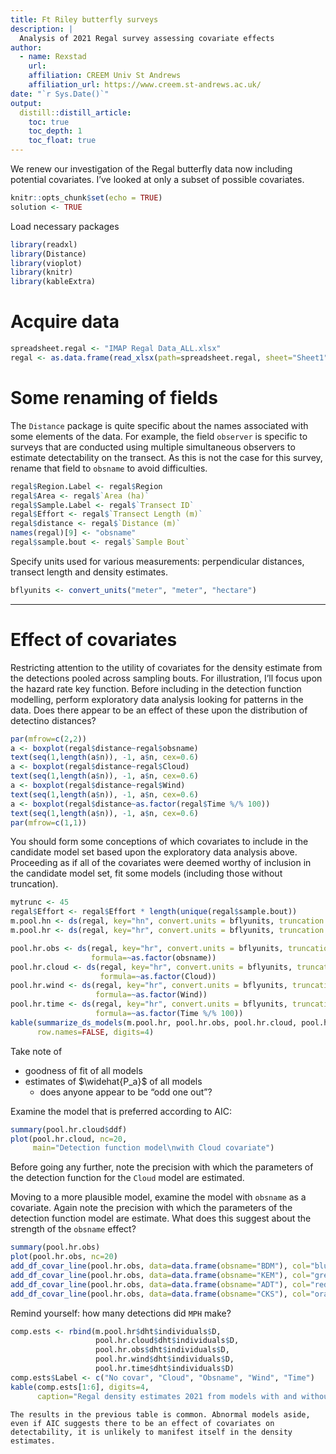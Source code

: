 ```yaml
---
title: Ft Riley butterfly surveys
description: |
  Analysis of 2021 Regal survey assessing covariate effects
author:
  - name: Rexstad 
    url: 
    affiliation: CREEM Univ St Andrews
    affiliation_url: https://www.creem.st-andrews.ac.uk/
date: "`r Sys.Date()`"
output: 
  distill::distill_article:
    toc: true
    toc_depth: 1
    toc_float: true
---
```


We renew our investigation of the Regal butterfly data now including potential covariates.  I've looked at only a subset of possible covariates.

```r
knitr::opts_chunk$set(echo = TRUE)
solution <- TRUE
```

Load necessary packages

```r
library(readxl)
library(Distance)
library(vioplot)
library(knitr)
library(kableExtra)
```

# Acquire data

```r
spreadsheet.regal <- "IMAP Regal Data_ALL.xlsx"
regal <- as.data.frame(read_xlsx(path=spreadsheet.regal, sheet="Sheet1"))
```

# Some renaming of fields

The `Distance` package is quite specific about the names associated with some elements of the data. For example, the field `observer` is specific to surveys that are conducted using multiple simultaneous observers to estimate detectability on the transect.  As this is not the case for this survey, rename that field to `obsname` to avoid difficulties.

```r
regal$Region.Label <- regal$Region
regal$Area <- regal$`Area (ha)`
regal$Sample.Label <- regal$`Transect ID`
regal$Effort <- regal$`Transect Length (m)`
regal$distance <- regal$`Distance (m)`
names(regal)[9] <- "obsname"
regal$sample.bout <- regal$`Sample Bout`
```

Specify units used for various measurements: perpendicular distances, transect length and density estimates.

```r
bflyunits <- convert_units("meter", "meter", "hectare")
```

---

# Effect of covariates

Restricting attention to the utility of covariates for the density estimate from the  detections pooled across sampling bouts. For illustration, I'll focus upon the hazard rate key function.  Before including in the detection function modelling, perform exploratory data analysis looking for patterns in the data.  Does there appear to be an effect of these upon the distribution of detectino distances?

```r
par(mfrow=c(2,2))
a <- boxplot(regal$distance~regal$obsname)
text(seq(1,length(a$n)), -1, a$n, cex=0.6)
a <- boxplot(regal$distance~regal$Cloud)
text(seq(1,length(a$n)), -1, a$n, cex=0.6)
a <- boxplot(regal$distance~regal$Wind)
text(seq(1,length(a$n)), -1, a$n, cex=0.6)
a <- boxplot(regal$distance~as.factor(regal$Time %/% 100))
text(seq(1,length(a$n)), -1, a$n, cex=0.6)
par(mfrow=c(1,1))
```

You should form some conceptions of which covariates to include in the candidate model set based upon the exploratory data analysis above.  Proceeding as if all of the covariates were deemed worthy of inclusion in the candidate model set, fit some models (including those without truncation).

```r
mytrunc <- 45
regal$Effort <- regal$Effort * length(unique(regal$sample.bout))
m.pool.hn <- ds(regal, key="hn", convert.units = bflyunits, truncation = mytrunc)
m.pool.hr <- ds(regal, key="hr", convert.units = bflyunits, truncation = mytrunc)

pool.hr.obs <- ds(regal, key="hr", convert.units = bflyunits, truncation = mytrunc,
                  formula=~as.factor(obsname))
pool.hr.cloud <- ds(regal, key="hr", convert.units = bflyunits, truncation = mytrunc,
                    formula=~as.factor(Cloud))
pool.hr.wind <- ds(regal, key="hr", convert.units = bflyunits, truncation = mytrunc,
                   formula=~as.factor(Wind))
pool.hr.time <- ds(regal, key="hr", convert.units = bflyunits, truncation = mytrunc,
                   formula=~as.factor(Time %/% 100))
kable(summarize_ds_models(m.pool.hr, pool.hr.obs, pool.hr.cloud, pool.hr.wind, pool.hr.time)[, 2:7],
      row.names=FALSE, digits=4)
```

Take note of

- goodness of fit of all models
- estimates of $\widehat{P_a}$ of all models
  - does anyone appear to be "odd one out"?

Examine the model that is preferred according to AIC:

```r
summary(pool.hr.cloud$ddf)
plot(pool.hr.cloud, nc=20, 
     main="Detection function model\nwith Cloud covariate")
```

Before going any further, note the precision with which the parameters of the detection function for the `Cloud` model are estimated.

Moving to a more plausible model, examine the model with `obsname` as a covariate.  Again note the precision with which the parameters of the detection function model are estimate.  What does this suggest about the strength of the `obsname` effect?

```r
summary(pool.hr.obs)
plot(pool.hr.obs, nc=20)
add_df_covar_line(pool.hr.obs, data=data.frame(obsname="BDM"), col="blue")
add_df_covar_line(pool.hr.obs, data=data.frame(obsname="KEM"), col="green")
add_df_covar_line(pool.hr.obs, data=data.frame(obsname="ADT"), col="red")
add_df_covar_line(pool.hr.obs, data=data.frame(obsname="CKS"), col="orange")
```
Remind yourself: how many detections did `MPH` make?


```r
comp.ests <- rbind(m.pool.hr$dht$individuals$D, 
                   pool.hr.cloud$dht$individuals$D,
                   pool.hr.obs$dht$individuals$D,
                   pool.hr.wind$dht$individuals$D,
                   pool.hr.time$dht$individuals$D)
comp.ests$Label <- c("No covar", "Cloud", "Obsname", "Wind", "Time")
kable(comp.ests[1:6], digits=4, 
      caption="Regal density estimates 2021 from models with and without covariates.  Note estimate precision from Cloud model.")
```

```asis
The results in the previous table is common. Abnormal models aside, even if AIC suggests there to be an effect of covariates on detectability, it is unlikely to manifest itself in the density estimates.
```